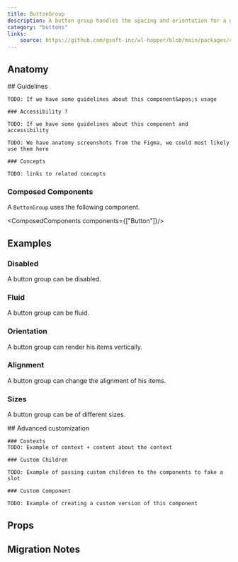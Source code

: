 ```yaml
---
title: ButtonGroup
description: A button group handles the spacing and orientation for a grouping of buttons.
category: "buttons"
links:
    source: https://github.com/gsoft-inc/wl-hopper/blob/main/packages/components/src/buttons/src/ButtonGroup.tsx
---
```


<Example src="buttons/docs/buttonGroup/preview" isOpen />

## Anatomy

<FeatureFlag flag="next">
    ## Guidelines

    TODO: If we have some guidelines about this component&apos;s usage

    ### Accessibility ?

    TODO: If we have some guidelines about this component and accessibility
</FeatureFlag>

<FeatureFlag flag="rc">

    TODO: We have anatomy screenshots from the Figma, we could most likely use them here

    ### Concepts

    TODO: links to related concepts
</FeatureFlag>

### Composed Components

A `ButtonGroup` uses the following component.

<ComposedComponents components={["Button"]}/>

## Examples

### Disabled
A button group can be disabled.

<Example src="buttons/docs/buttonGroup/disabled" />

### Fluid
A button group can be fluid.

<Example src="buttons/docs/buttonGroup/fluid" />

### Orientation
A button group can render his items vertically.

<Example src="buttons/docs/buttonGroup/orientation" />

### Alignment
A button group can change the alignment of his items.

<Example src="buttons/docs/buttonGroup/alignment" />

### Sizes
A button group can be of different sizes.

<Example src="buttons/docs/buttonGroup/sizes" />

<FeatureFlag flag="next">
    ## Advanced customization

    ### Contexts
    TODO: Example of context + content about the context

    ### Custom Children

    TODO: Example of passing custom children to the components to fake a slot

    ### Custom Component

    TODO: Example of creating a custom version of this component
</FeatureFlag>

## Props

<PropTable component="ButtonGroup" />

## Migration Notes

<MigrateGuide src="buttons/docs/migration-notes-button-group" />
